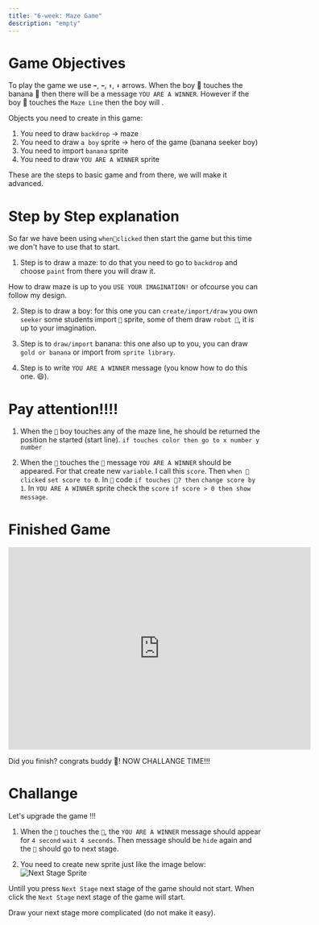 ```yaml
---
title: "6-week: Maze Game"
description: "empty"
---
```


# Game Objectives

To play the game we use `➡️`, `⬅️`, `⬆️`, `⬇️` arrows. When the boy 👦 touches the banana 🍌 then
there will be a message `YOU ARE A WINNER`. However if the boy 👦 touches the `Maze Line` then the boy will .

Objects you need to create in this game:

1. You need to draw `backdrop` -> maze
2. You need to draw `a boy` sprite -> hero of the game (banana seeker boy)
3. You need to import `banana` sprite
4. You need to draw `YOU ARE A WINNER` sprite

These are the steps to basic game and from there, we will make it advanced.

# Step by Step explanation

So far we have been using `when🏴clicked` then start the game but this time we don't have to use that to start.

1. Step is to draw a maze: to do that you need to go to `backdrop` and choose `paint` from there you will draw it.

How to draw maze is up to you `USE YOUR IMAGINATION!` or ofcourse you can follow my design.

2. Step is to draw a boy: for this one you can `create/import/draw` you own `seeker` some students import `🏀` sprite,
   some of them draw `robot 🤖`, it is up to your imagination.

3. Step is to `draw/import` banana: this one also up to you, you can draw `gold or banana` or import from `sprite library`.

4. Step is to write `YOU ARE A WINNER` message (you know how to do this one. 😄).

# Pay attention!!!!

1. When the `👦` boy touches any of the maze line, he should be returned the position he started (start line).
   `if touches color then go to x number y number`

2. When the `👦` touches the `🍌` message `YOU ARE A WINNER` should be appeared.
   For that create new `variable`. I call this `score`. Then `when 🏴clicked` `set score to 0`. In `👦` code `if touches 🍌? then`
   `change score by 1`. In `YOU ARE A WINNER` sprite check the `score` `if score > 0 then show message`.

# Finished Game

<iframe
  src="https://scratch.mit.edu/projects/397209822/embed"
  allowtransparency="true"
  width="600"
  height="402"
  frameborder="0"
  scrolling="no"
  allowfullscreen
></iframe>

Did you finish? congrats buddy 🎊! NOW CHALLANGE TIME!!!

# Challange

Let's upgrade the game !!!

1. When the `👦` touches the `🍌`, the `YOU ARE A WINNER` message should appear for `4 second`
   `wait 4 seconds`. Then message should be `hide` again and the `👦` should go to next stage.

2. You need to create new sprite just like the image below:
   ![Next Stage Sprite](./nextStage.png)

Untill you press `Next Stage` next stage of the game should not start. When click the `Next Stage` next stage of the game will
start.

Draw your next stage more complicated (do not make it easy).
